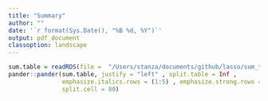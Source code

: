 ```yaml
---
title: "Summary"
author: ""
date: '`r format(Sys.Date(), "%B %d, %Y")`'
output: pdf_document
classoption: landscape
---
```


```r
sum.table = readRDS(file =  "/Users/stanza/documents/github/lasso/sum_table.rds")
pander::pander(sum.table, justify = "left" , split.table = Inf , 
               emphasize.italics.rows = (1:5) , emphasize.strong.rows = (1:5) ,
               split.cell = 80)
```

